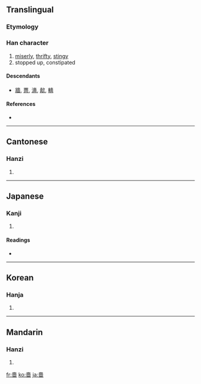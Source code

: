 {{also|啬}}
==Translingual==

===Etymology===
{{Han compound|來|㐭|t1=come|t2=hide|ls=ic}}

===Han character===
{{Han char|rn=30|rad=口|as=10|sn=13|four=4060<sub>1</sub>|canj=土人田口 (GOWR)}}

# [[miserly]], [[thrifty]], [[stingy]]
# stopped up, constipated

====Descendants====
* [[牆]], [[薔]], [[濇]], [[㱇]], [[轖]]

====References====
* {{Han ref|kx=0202.050|dkj=04053|dj=0424.320|hdz=10665.110|uh=55C7|ud=21959|bh=B6DE|bd=46814}}

----

==Cantonese==

===Hanzi===
{{yue-hanzi|jyut=|y=sik1}}

# {{defn|Cantonese}}

----

==Japanese==

===Kanji===
{{ja-kanji|grade=|rs=口10}}

# {{defn|Japanese}}

====Readings====
* {{ja-readings|on=[[しょく]] (shoku)|kun=[[おしむ]] (oshimu), [[やぶさか]] (yabusaka)}}

----

==Korean==

===Hanja===
{{ko-hanja|hangeul=색|rv=saek|mr=saek}}

# {{defn|Korean}}

----

==Mandarin==

===Hanzi===
{{cmn-hanzi|sim=啬|pin=[[gòng]] ([[gong4]]), [[sè]] ([[se4]])|wg=kung<sup>4</sup>, se<sup>4</sup>}}

# {{defn|Mandarin}}

[[fr:嗇]]
[[ko:嗇]]
[[ja:嗇]]
